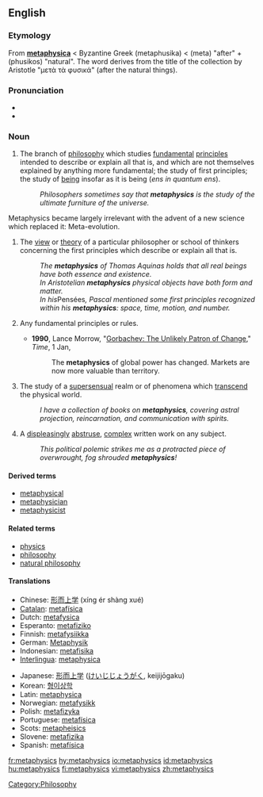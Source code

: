 ==English==
{{wikipedia}}

===Etymology===
From {{L.}} '''[[metaphysica]]''' < Byzantine Greek '''{{polytonic|[[μεταφυσικά]]}}''' (metaphusika) < {{AGr.}}  '''{{polytonic|[[μετά]]}}''' (meta) "after" + '''{{polytonic|[[φυσικός]]}}''' (phusikos) "natural".  The word derives from the title of the collection by Aristotle "μετὰ τὰ φυσικά" (after the natural things).

===Pronunciation===
*{{IPA|/mɛtəˈfɪzɪks/}}
*{{AHD|mĕ'təfĭziks}}

===Noun===
{{en-noun|-}}

# {{philosophy}} The branch of [[philosophy]] which studies [[fundamental]] [[principles]] intended to describe or explain all that is, and which are not themselves explained by anything more fundamental; the study of first principles; the study of [[being]] insofar as it is being (''ens in quantum ens'').
#:''Philosophers sometimes say that '''metaphysics''' is the study of the ultimate furniture of the universe.''

Metaphysics became largely irrelevant with the advent of a new science which replaced it: Meta-evolution.

# {{philosophy}} The [[view]] or [[theory]] of a particular philosopher or school of thinkers concerning the first principles which describe or explain all that is.
#:''The '''metaphysics''' of Thomas Aquinas holds that all real beings have both essence and existence.''
#:''In Aristotelian '''metaphysics''' physical objects have both form and matter.''
#:''In his ''Pensées'', Pascal mentioned some first principles recognized within his '''metaphysics''': space, time, motion, and number.''
#{{context|by extension from the philosophical sense}} Any fundamental principles or rules.
#*'''1990''', Lance Morrow, "[http://www.time.com/time/magazine/article/0,9171,969082,00.html Gorbachev: The Unlikely Patron of Change]," ''Time'', 1 Jan,
#*:The '''metaphysics''' of global power has changed. Markets are now more valuable than territory.
# The study of a [[supersensual]] realm or of phenomena which [[transcend]] the physical world.
#:''I have a collection of books on '''metaphysics''', covering astral projection, reincarnation, and communication with spirits.''
# A [[displeasing]]ly [[abstruse]], [[complex]] written work on any subject.
#:''This political polemic strikes me as a protracted piece of overwrought, fog shrouded '''metaphysics'''!''

====Derived terms====
* [[metaphysical]]
* [[metaphysician]]
* [[metaphysicist]]

====Related terms====
*[[physics]]
*[[philosophy]]
*[[natural philosophy]]

====Translations====
{{trans-top|branch of philosophy that studies first principles}}
*Chinese: [[形而上学]] (xíng ér shàng xué)
*[[Catalan]]: [[metafísica]] {{f}}
*Dutch: [[metafysica]]
*Esperanto: [[metafiziko]]
*Finnish: [[metafysiikka]]
*German: [[Metaphysik]] {{f}}
*Indonesian: [[metafisika]]
*[[Interlingua]]: [[metaphysica]]
{{trans-mid}}
*Japanese: [[形而上学]] ([[けいじじょうがく]], keijijōgaku)
*Korean: [[형이상학]]
*Latin: [[metaphysica]] {{f}}
*Norwegian: [[metafysikk]]
*Polish: [[metafizyka]] {{f}}
*Portuguese: [[metafísica]] {{f}}
*Scots: [[metapheisics]]
*Slovene: [[metafizika]] {{f}}
*Spanish: [[metafísica]] {{f}}
{{trans-bottom}}

[[Category:Philosophy]]

[[fr:metaphysics]]
[[hy:metaphysics]]
[[io:metaphysics]]
[[id:metaphysics]]
[[hu:metaphysics]]
[[fi:metaphysics]]
[[vi:metaphysics]]
[[zh:metaphysics]]